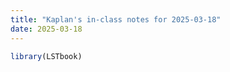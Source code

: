 ```yaml
---
title: "Kaplan's in-class notes for 2025-03-18"
date: 2025-03-18
---
```


```r
library(LSTbook)
```

